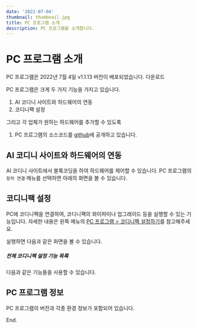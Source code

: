 ```yaml
---
date: '2022-07-04'
thumbnail: thumbnail.jpg
title: PC 프로그램 소개
description: PC 프로그램을 소개합니다.
---
```


# PC 프로그램 소개

<MdxTextBox>
    <Box sx={{ color: 'secondary.main', fontWeight: 600, mb: 1 }}>
        PC 프로그램은 2022년 7월 4일 v1.1.13 버전이 배포되었습니다.
    </Box>
    <Box component="a" href="https://github.com/ktaicoder/hw-pc/releases" sx={{ display: 'block' }} target="_blank">
        다운로드
    </Box>
</MdxTextBox>

PC 프로그램은 크게 두 가지 기능을 가지고 있습니다.

1. AI 코디니 사이트와 하드웨어의 연동
1. 코디니팩 설정

그리고 각 업체가 원하는 하드웨어를 추가할 수 있도록

1. PC 프로그램의 소스코드를 [github](https://github.com/ktaicoder/hw-pc.git)에 공개하고 있습니다.

## AI 코디니 사이트와 하드웨어의 연동

AI 코디니 사이트에서 블록코딩을 하여 하드웨어를 제어할 수 있습니다.
PC 프로그램의 `장치 연결` 메뉴를 선택하면 아래의 화면을 볼 수 있습니다.

<MdxImageView src="/images/hw-pc/hw-pc-screen-devices.png" caption="AI 코디니 사이트와 하드웨어의 연동" />

## 코디니팩 설정

PC에 코디니팩을 연결하여, 코디니팩의 와이파이나 업그래이드 등을 실행할 수 있는 기능입니다.
자세한 내용은 왼쪽 메뉴의 [PC 프로그램 > 코디니팩 설정하기](/post-frame/hw-pc-how-to-codingpack-setup)를 참고해주세요.

실행하면 다음과 같은 화면을 볼 수 있습니다.

<MdxImageView src="/images/hw-pc/codingpack_setting_screen.png" caption="코디니팩 설정" />

##### 전체 코디니팩 설정 기능 목록

다음과 같은 기능들을 사용할 수 있습니다.

<MdxImageView src="/images/hw-pc/function_list.png" caption="코디니팩 설정 기능 목록" />

## PC 프로그램 정보

PC 프로그램의 버전과 각종 환경 정보가 포함되어 있습니다.

<MdxImageView src="/images/hw-pc/hw-pc-screen-info.png" caption="PC 프로그램 정보" />

End.
